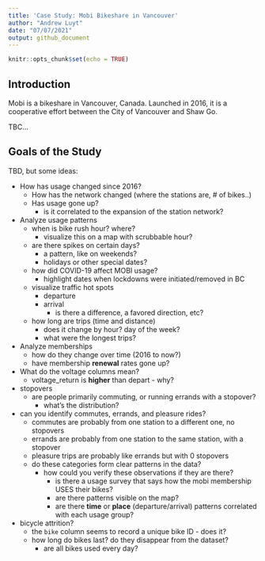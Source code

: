 ```yaml
---
title: 'Case Study: Mobi Bikeshare in Vancouver'
author: "Andrew Luyt"
date: "07/07/2021"
output: github_document
---
```


```r
knitr::opts_chunk$set(echo = TRUE)
```

## Introduction
Mobi is a bikeshare in Vancouver, Canada. Launched in 2016, it is a cooperative
effort between the City of Vancouver and Shaw Go.

TBC...

## Goals of the Study
TBD, but some ideas:

- How has usage changed since 2016?
  - How has the network changed (where the stations are, # of bikes..)
  - Has usage gone up?
    - is it correlated to the expansion of the station network?
- Analyze usage patterns
  - when is bike rush hour? where?
    - visualize this on a map with scrubbable hour?
  - are there spikes on certain days?
    - a pattern, like on weekends?
    - holidays or other special dates?
  - how did COVID-19 affect MOBI usage?
    - highlight dates when lockdowns were initiated/removed in BC
  - visualize traffic hot spots
    - departure
    - arrival
      - is there a difference, a favored direction, etc?
  - how long are trips (time and distance)
    - does it change by hour? day of the week?
    - what were the longest trips?
- Analyze memberships
  - how do they change over time (2016 to now?)
  - have membership **renewal** rates gone up?
- What do the voltage columns mean?
  - voltage_return is **higher** than depart - why?
- stopovers
  - are people primarily commuting, or running errands with a stopover?
    - what's the distribution?
- can you identify commutes, errands, and pleasure rides?
  - commutes are probably from one station to a different one, no stopovers
  - errands are probably from one station to the same station, with a stopover
  - pleasure trips are probably like errands but with 0 stopovers
  - do these categories form clear patterns in the data?
    - how could you verify these observations if they are there?
      - is there a usage survey that says how the mobi membership USES their bikes?
      - are there patterns visible on the map?
      - are there **time** or **place** (departure/arrival) patterns correlated with each usage group?
- bicycle attrition?
  - the `bike` column seems to record a unique bike ID - does it?
  - how long do bikes last? do they disappear from the dataset?
    - are all bikes used every day?
